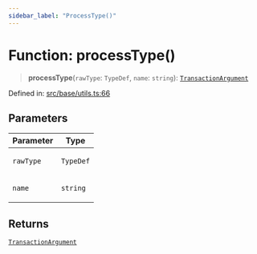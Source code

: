 ```yaml
---
sidebar_label: "ProcessType()"
---
```


# Function: processType()

> **processType**(`rawType`: `TypeDef`, `name`: `string`): [`TransactionArgument`](../../types/type-aliases/TransactionArgument.mdx)

Defined in: [src/base/utils.ts:66](https://github.com/PolymeshAssociation/polymesh-sdk/blob/bee6a2fe7a8ce5db42a6982e793782182cde2153/src/base/utils.ts#L66)

## Parameters

<table>
<thead>
<tr>
<th>Parameter</th>
<th>Type</th>
</tr>
</thead>
<tbody>
<tr>
<td>

`rawType`

</td>
<td>

`TypeDef`

</td>
</tr>
<tr>
<td>

`name`

</td>
<td>

`string`

</td>
</tr>
</tbody>
</table>

## Returns

[`TransactionArgument`](../../types/type-aliases/TransactionArgument.mdx)
